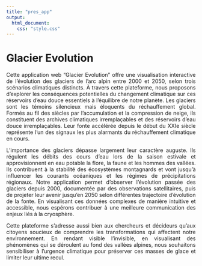 ```yaml
---
title: "pres_app"
output:
  html_document:
    css: "style.css"
---
```


<style>
  body {
    text-align: justify;
  }
</style>

# Glacier Evolution

Cette application web "Glacier Evolution" offre une visualisation interactive de l'évolution des glaciers de l'arc alpin entre 2000 et 2050, selon trois scénarios climatiques distincts. À travers cette plateforme, nous proposons d'explorer les conséquences potentielles du changement climatique sur ces réservoirs d'eau douce essentiels à l'équilibre de notre planète. Les glaciers sont les témoins silencieux mais éloquents du réchauffement global. Formés au fil des siècles par l'accumulation et la compression de neige, ils constituent des archives climatiques irremplaçables et des réservoirs d'eau douce irremplaçables. Leur fonte accélérée depuis le début du XXIe siècle représente l'un des signaux les plus alarmants du réchauffement climatique en cours.

L'importance des glaciers dépasse largement leur caractère auguste. Ils régulent les débits des cours d'eau lors de la saison estivale et approvisionnent en eau potable la flore, la faune et les hommes des vallées. Ils contribuent à la stabilité des écosystèmes montagnards et vont jusqu'à influencer les courants océaniques et les régimes de précipitations régionaux. Notre application permet d'observer l'évolution passée des glaciers depuis 2000, documentée par des observations satellitaires, puis de projeter leur avenir jusqu'en 2050 selon différentes trajectoire d'évolution de la fonte. En visualisant ces données complexes de manière intuitive et accessible, nous espérons contribuer à une meilleure communication des enjeux liés à la cryosphère.

Cette plateforme s'adresse aussi bien aux chercheurs et décideurs qu'aux citoyens soucieux de comprendre les transformations qui affectent notre environnement. En rendant visible l'invisible, en visualisant des phénomènes qui se déroulent au fond des vallées alpines, nous souhaitons sensibiliser à l'urgence climatique pour préserver ces masses de glace et limiter leur ultime recul.
